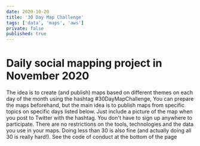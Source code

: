 ```yaml
---
date: 2020-10-20
title: '30 Day Map Challenge'
tags: ['data', 'maps', 'aws']
private: false
published: true
---
```


# Daily social mapping project in November 2020

[](./images/30DayMapChallenge.jpeg)

The idea is to create (and publish) maps based on different themes on
each day of the month using the hashtag #30DayMapChallenge, You can
prepare the maps beforehand, but the main idea is to publish maps from
specific topics on specific days listed below. Just include a picture
of the map when you post to Twitter with the hashtag. You don't have
to sign up anywhere to participate. There are no restrictions on the
tools, technologies and the data you use in your maps. Doing less than
30 is also fine (and actually doing all 30 is really hard!). See the
code of conduct at the bottom of the page

<!-- Links -->

[november map challenge]:
  https://github.com/tjukanovt/30DayMapChallenge
